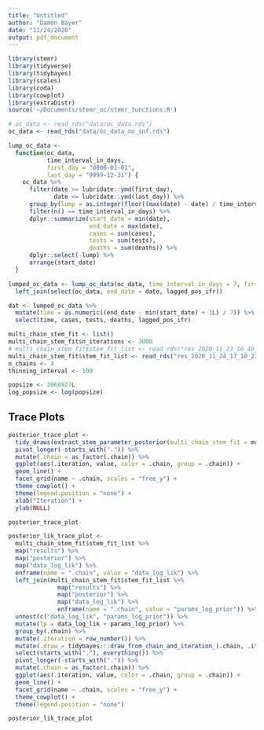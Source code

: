 ```yaml
---
title: "Untitled"
author: "Damon Bayer"
date: "11/24/2020"
output: pdf_document
---
```


```r
library(stemr)
library(tidyverse)
library(tidybayes)
library(scales)
library(coda)
library(cowplot)
library(extraDistr)
source('~/Documents/stemr_oc/stemr_functions.R')

# oc_data <- read_rds("data/oc_data.rds")
oc_data <- read_rds("data/oc_data_no_snf.rds")

lump_oc_data <-
  function(oc_data,
           time_interval_in_days,
           first_day = "0000-01-01",
           last_day = "9999-12-31") {
    oc_data %>%
      filter(date >= lubridate::ymd(first_day),
             date <= lubridate::ymd(last_day)) %>%
      group_by(lump = as.integer(floor((max(date) - date) / time_interval_in_days))) %>%
      filter(n() == time_interval_in_days) %>%
      dplyr::summarize(start_date = min(date),
                       end_date = max(date),
                       cases = sum(cases),
                       tests = sum(tests),
                       deaths = sum(deaths)) %>%
      dplyr::select(-lump) %>%
      arrange(start_date)
  }

lumped_oc_data <- lump_oc_data(oc_data, time_interval_in_days = 7, first_day = "2020-03-30", last_day = "2020-10-11") %>%
  left_join(select(oc_data, end_date = date, lagged_pos_ifr))

dat <- lumped_oc_data %>%
  mutate(time = as.numeric((end_date - min(start_date) + 1L) / 7)) %>%
  select(time, cases, tests, deaths, lagged_pos_ifr)

multi_chain_stem_fit <- list()
multi_chain_stem_fit$n_iterations <- 3000
# multi_chain_stem_fit$stem_fit_list <- read_rds("res_2020_11_23_16_40_41.rds") # nursing home date
multi_chain_stem_fit$stem_fit_list <- read_rds("res_2020_11_24_17_10_22.rds") # no nursing home data
n_chains <- 4
thinning_interval <- 100

popsize <- 3068927L
log_popsize <- log(popsize)

```

## Trace Plots

```r
posterior_trace_plot <-
  tidy_draws(extract_stem_parameter_posterior(multi_chain_stem_fit = multi_chain_stem_fit, transform = "estimation")) %>%
  pivot_longer(-starts_with(".")) %>%
  mutate(.chain = as_factor(.chain)) %>%
  ggplot(aes(.iteration, value, color = .chain, group = .chain)) +
  geom_line() +
  facet_grid(name ~ .chain, scales = "free_y") +
  theme_cowplot() +
  theme(legend.position = "none") +
  xlab("Iteration") +
  ylab(NULL)

posterior_trace_plot

posterior_lik_trace_plot <-
  multi_chain_stem_fit$stem_fit_list %>%
  map("results") %>%
  map("posterior") %>%
  map("data_log_lik") %>%
  enframe(name = ".chain", value = "data_log_lik") %>%
  left_join(multi_chain_stem_fit$stem_fit_list %>%
              map("results") %>%
              map("posterior") %>%
              map("data_log_lik") %>%
              enframe(name = ".chain", value = "params_log_prior")) %>%
  unnest(c("data_log_lik", "params_log_prior")) %>%
  mutate(lp = data_log_lik + params_log_prior) %>%
  group_by(.chain) %>%
  mutate(.iteration = row_number()) %>%
  mutate(.draw = tidybayes:::draw_from_chain_and_iteration_(.chain, .iteration)) %>%
  select(starts_with("."), everything()) %>%
  pivot_longer(-starts_with(".")) %>%
  mutate(.chain = as_factor(.chain)) %>%
  ggplot(aes(.iteration, value, color = .chain, group = .chain)) +
  geom_line() +
  facet_grid(name ~ .chain, scales = "free_y") +
  theme_cowplot() +
  theme(legend.position = "none")

posterior_lik_trace_plot
```

